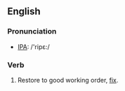 ==English==
===Pronunciation===
* [[IPA]]: /'ripε:/
===Verb===
# Restore to good working order, [[fix]].